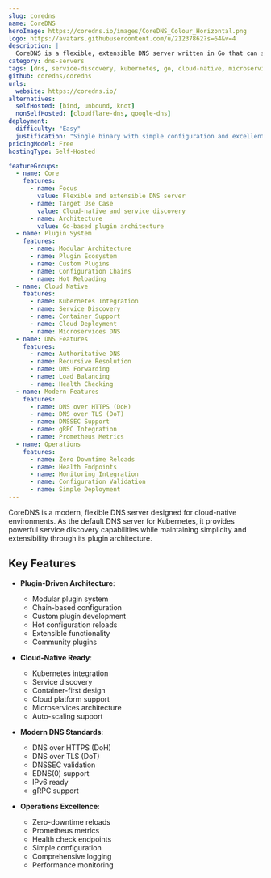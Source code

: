 ```yaml
---
slug: coredns
name: CoreDNS
heroImage: https://coredns.io/images/CoreDNS_Colour_Horizontal.png
logo: https://avatars.githubusercontent.com/u/21237862?s=64&v=4
description: |
  CoreDNS is a flexible, extensible DNS server written in Go that can serve as a replacement for any DNS server, with a focus on service discovery and cloud-native environments.
category: dns-servers
tags: [dns, service-discovery, kubernetes, go, cloud-native, microservices]
github: coredns/coredns
urls:
  website: https://coredns.io/
alternatives:
  selfHosted: [bind, unbound, knot]
  nonSelfHosted: [cloudflare-dns, google-dns]
deployment:
  difficulty: "Easy"
  justification: "Single binary with simple configuration and excellent documentation for cloud-native deployments."
pricingModel: Free
hostingType: Self-Hosted

featureGroups:
  - name: Core
    features:
      - name: Focus
        value: Flexible and extensible DNS server
      - name: Target Use Case
        value: Cloud-native and service discovery
      - name: Architecture
        value: Go-based plugin architecture
  - name: Plugin System
    features:
      - name: Modular Architecture
      - name: Plugin Ecosystem
      - name: Custom Plugins
      - name: Configuration Chains
      - name: Hot Reloading
  - name: Cloud Native
    features:
      - name: Kubernetes Integration
      - name: Service Discovery
      - name: Container Support
      - name: Cloud Deployment
      - name: Microservices DNS
  - name: DNS Features
    features:
      - name: Authoritative DNS
      - name: Recursive Resolution
      - name: DNS Forwarding
      - name: Load Balancing
      - name: Health Checking
  - name: Modern Features
    features:
      - name: DNS over HTTPS (DoH)
      - name: DNS over TLS (DoT)
      - name: DNSSEC Support
      - name: gRPC Integration
      - name: Prometheus Metrics
  - name: Operations
    features:
      - name: Zero Downtime Reloads
      - name: Health Endpoints
      - name: Monitoring Integration
      - name: Configuration Validation
      - name: Simple Deployment
---
```


CoreDNS is a modern, flexible DNS server designed for cloud-native environments. As the default DNS server for Kubernetes, it provides powerful service discovery capabilities while maintaining simplicity and extensibility through its plugin architecture.

## Key Features

- **Plugin-Driven Architecture**:

  - Modular plugin system
  - Chain-based configuration
  - Custom plugin development
  - Hot configuration reloads
  - Extensible functionality
  - Community plugins

- **Cloud-Native Ready**:

  - Kubernetes integration
  - Service discovery
  - Container-first design
  - Cloud platform support
  - Microservices architecture
  - Auto-scaling support

- **Modern DNS Standards**:

  - DNS over HTTPS (DoH)
  - DNS over TLS (DoT)
  - DNSSEC validation
  - EDNS(0) support
  - IPv6 ready
  - gRPC support

- **Operations Excellence**:
  - Zero-downtime reloads
  - Prometheus metrics
  - Health check endpoints
  - Simple configuration
  - Comprehensive logging
  - Performance monitoring
